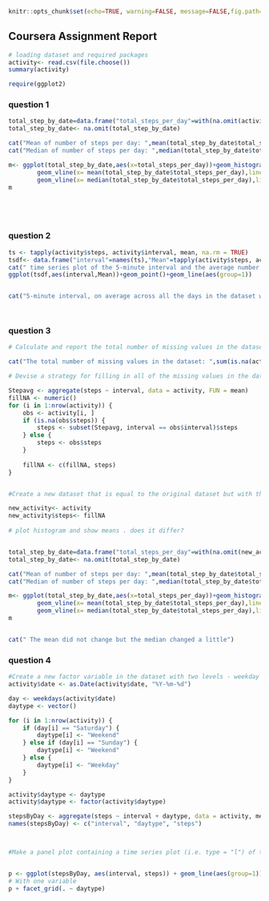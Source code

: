 ```r

knitr::opts_chunk$set(echo=TRUE, warning=FALSE, message=FALSE,fig.path="./fig/")

```

## Coursera Assignment Report

```r
# loading dataset and required packages
activity<- read.csv(file.choose())
summary(activity)

require(ggplot2)

```

### question 1
```r


total_step_by_date=data.frame("total_steps_per_day"=with(na.omit(activity), tapply(steps, date, sum)))
total_step_by_date<- na.omit(total_step_by_date)

cat("Mean of number of steps per day: ",mean(total_step_by_date$total_steps_per_day))
cat("Median of number of steps per day: ",median(total_step_by_date$total_steps_per_day))

m<- ggplot(total_step_by_date,aes(x=total_steps_per_day))+geom_histogram(aes(fill=..count..),binwidth=1000)+ theme(legend.position='none')+
        geom_vline(x= mean(total_step_by_date$total_steps_per_day),linetype="solid", size=1, colour="red")+
        geom_vline(x= median(total_step_by_date$total_steps_per_day),linetype="dashed", size=1, colour="blue")
m






```


### question 2

```r

ts <- tapply(activity$steps, activity$interval, mean, na.rm = TRUE)
tsdf<- data.frame("interval"=names(ts),"Mean"=tapply(activity$steps, activity$interval, mean, na.rm = TRUE))
cat(" time series plot of the 5-minute interval and the average number of steps taken, averaged across all days")
ggplot(tsdf,aes(interval,Mean))+geom_point()+geom_line(aes(group=1))


cat("5-minute interval, on average across all the days in the dataset which contains the maximum number of steps:", names(which.max(ts)))




```

### question 3

```r


# Calculate and report the total number of missing values in the dataset (i.e. the total number of rows with NAs)

cat("The total number of missing values in the dataset: ",sum(is.na(activity)))

# Devise a strategy for filling in all of the missing values in the dataset. The strategy does not need to be sophisticated. For example, you could use the mean/median for that day, or the mean for that 5-minute interval, etc.

Stepavg <- aggregate(steps ~ interval, data = activity, FUN = mean)
fillNA <- numeric()
for (i in 1:nrow(activity)) {
    obs <- activity[i, ]
    if (is.na(obs$steps)) {
        steps <- subset(Stepavg, interval == obs$interval)$steps
    } else {
        steps <- obs$steps
    }
    
    fillNA <- c(fillNA, steps)
}


#Create a new dataset that is equal to the original dataset but with the missing data filled in.

new_activity<- activity 
new_activity$steps<- fillNA
        
# plot histogram and show means . does it differ?


total_step_by_date=data.frame("total_steps_per_day"=with(na.omit(new_activity), tapply(steps, date, sum)))
total_step_by_date<- na.omit(total_step_by_date)

cat("Mean of number of steps per day: ",mean(total_step_by_date$total_steps_per_day))
cat("Median of number of steps per day: ",median(total_step_by_date$total_steps_per_day))

m<- ggplot(total_step_by_date,aes(x=total_steps_per_day))+geom_histogram(aes(fill=..count..),binwidth=1000)+ theme(legend.position='none')+
        geom_vline(x= mean(total_step_by_date$total_steps_per_day),linetype="solid", size=1, colour="red")+
        geom_vline(x= median(total_step_by_date$total_steps_per_day),linetype="dashed", size=1, colour="blue")
m


cat(" The mean did not change but the median changed a little")

```




### question 4
```r
#Create a new factor variable in the dataset with two levels - weekday and weekend indicating whether a given date is a weekday or weekend day.
activity$date <- as.Date(activity$date, "%Y-%m-%d")

day <- weekdays(activity$date)
daytype <- vector()

for (i in 1:nrow(activity)) {
    if (day[i] == "Saturday") {
        daytype[i] <- "Weekend"
    } else if (day[i] == "Sunday") {
        daytype[i] <- "Weekend"
    } else {
        daytype[i] <- "Weekday"
    }
}

activity$daytype <- daytype
activity$daytype <- factor(activity$daytype)

stepsByDay <- aggregate(steps ~ interval + daytype, data = activity, mean)
names(stepsByDay) <- c("interval", "daytype", "steps")



#Make a panel plot containing a time series plot (i.e. type = "l") of the 5-minute interval (x-axis) and the average number of steps taken, averaged across all weekday days or weekend days (y-axis). The plot should look something like the following, which was creating using simulated data:


p <- ggplot(stepsByDay, aes(interval, steps)) + geom_line(aes(group=1))
# With one variable
p + facet_grid(. ~ daytype)

```

